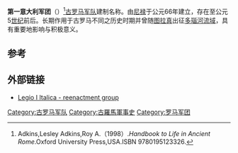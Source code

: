 {{Infobox military unit
|unit_name=第一意大利军团
|image=[[File:Roman_Empire_125_general_map-zh.png|300px]]
|caption=罗马帝国形势图
|dates= 66年至5世纪
|country= [[罗马帝国|罗马帝国]]
|type= [[罗马军团|罗马军团]] 
|role= 
|size= 
|garrison= 
|ceremonial_chief=
|nickname= 
|patron=
|motto=
|colors=
|march=
|mascot=[[野猪|野猪]] 
|battles=[[达西亚战争|达西亚战争]]等
|notable_commanders= [[尼禄|尼禄]] [[图拉真|图拉真]]等
|anniversaries=
}}
'''第一意大利军团'''（{{lang-en|Legio I Italica}}）<ref>Adkins,Lesley Adkins,Roy A.（1998）.''Handbook to Life in Ancient Rome''.Oxford University Press,USA.ISBN 9780195123326.</ref>[[古罗马|古罗马]][[军队|军队]]建制名称。由[[尼禄|尼禄]]于公元66年建立，存在至公元5[[世纪|世纪]]前后。长期作用于古罗马不同之历史时期并曾随[[图拉真|图拉真]]出征[[多瑙河|多瑙河]][[流域|流域]]，具有重要地影响与积极意义。

== 参考 ==
{{reflist}}

==外部链接==
{{Commons category|Legio I Italica|第一意大利军团}}
* [http://www.legio-i-italica.it/ Legio I Italica - reenactment group] {{Wayback|url=http://www.legio-i-italica.it/ |date=20140219040345 }}

[[Category:古罗马军队|Category:古罗马军队]]
[[Category:古羅馬軍事史|Category:古羅馬軍事史]]
[[Category:罗马军团|Category:罗马军团]]
{{模板:罗马军团}}

{{古罗马小作品}}
